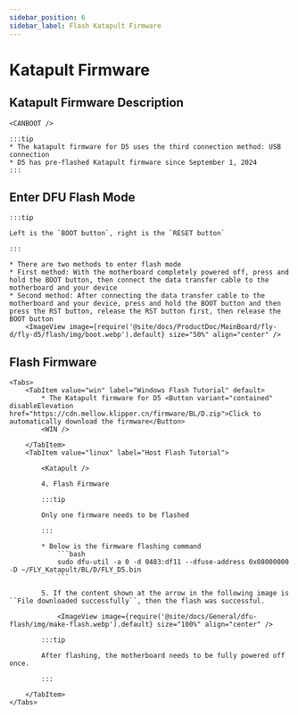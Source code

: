 ```yaml
---
sidebar_position: 6
sidebar_label: Flash Katapult Firmware
---
```



# Katapult Firmware

## Katapult Firmware Description

    <CANBOOT />

    :::tip
    * The katapult firmware for D5 uses the third connection method: USB connection
    * D5 has pre-flashed Katapult firmware since September 1, 2024
    :::

## Enter DFU Flash Mode

    :::tip

    Left is the `BOOT button`, right is the `RESET button`

    :::

    * There are two methods to enter flash mode
    * First method: With the motherboard completely powered off, press and hold the BOOT button, then connect the data transfer cable to the motherboard and your device
    * Second method: After connecting the data transfer cable to the motherboard and your device, press and hold the BOOT button and then press the RST button, release the RST button first, then release the BOOT button
        <ImageView image={require('@site/docs/ProductDoc/MainBoard/fly-d/fly-d5/flash/img/boot.webp').default} size="50%" align="center" />

## Flash Firmware
    <Tabs>
        <TabItem value="win" label="Windows Flash Tutorial" default>
            * The Katapult firmware for D5 <Button variant="contained" disableElevation href="https://cdn.mellow.klipper.cn/firmware/BL/D.zip">Click to automatically download the firmware</Button>
            <WIN />

        </TabItem>
        <TabItem value="linux" label="Host Flash Tutorial">

            <Katapult />

            4. Flash Firmware

            :::tip

            Only one firmware needs to be flashed

            :::

            * Below is the firmware flashing command
                ```bash
                sudo dfu-util -a 0 -d 0483:df11 --dfuse-address 0x08000000 -D ~/FLY_Katapult/BL/D/FLY_D5.bin
                ```

            5. If the content shown at the arrow in the following image is ``File downloaded successfully``, then the flash was successful.

                <ImageView image={require('@site/docs/General/dfu-flash/img/make-flash.webp').default} size="100%" align="center" />

            :::tip

            After flashing, the motherboard needs to be fully powered off once.

            :::

        </TabItem>
    </Tabs>
